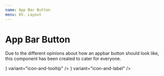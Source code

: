 ```yaml
---
name: App Bar Button
menu: 05. Layout
---
```





# App Bar Button

Due to the different opinions about how an appbar button should look like, this component has been created to cater for everyone.

<Props of={AppBarButton.Naked} />


<Playground>
  <AppBar position="static">
    <Toolbar>
      <AppBarButton
        text="icon-and-tooltip"
        icon={<Add />}
        variant="icon-and-tooltip"
      />
      <AppBarButton
        text="icon-and-label"
        icon={<Add />}
        variant="icon-and-label"
      />
    </Toolbar>
  </AppBar>
</Playground>
